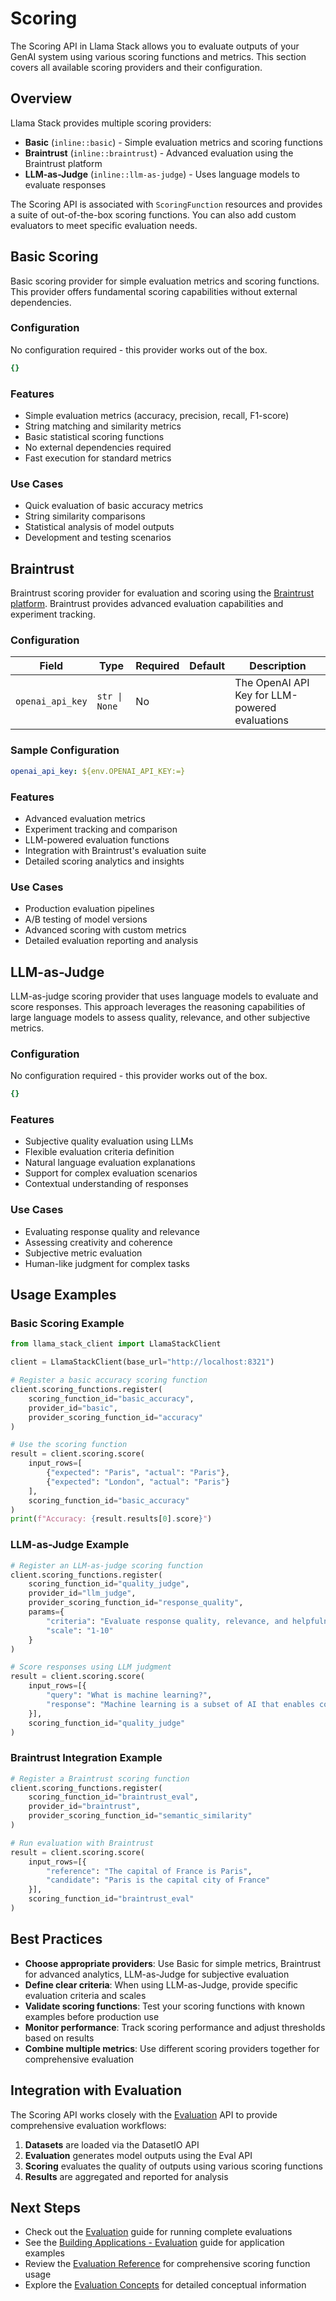 # Scoring

The Scoring API in Llama Stack allows you to evaluate outputs of your GenAI system using various scoring functions and metrics. This section covers all available scoring providers and their configuration.

## Overview

Llama Stack provides multiple scoring providers:

- **Basic** (`inline::basic`) - Simple evaluation metrics and scoring functions
- **Braintrust** (`inline::braintrust`) - Advanced evaluation using the Braintrust platform
- **LLM-as-Judge** (`inline::llm-as-judge`) - Uses language models to evaluate responses

The Scoring API is associated with `ScoringFunction` resources and provides a suite of out-of-the-box scoring functions. You can also add custom evaluators to meet specific evaluation needs.

## Basic Scoring

Basic scoring provider for simple evaluation metrics and scoring functions. This provider offers fundamental scoring capabilities without external dependencies.

### Configuration

No configuration required - this provider works out of the box.

```yaml
{}
```

### Features

- Simple evaluation metrics (accuracy, precision, recall, F1-score)
- String matching and similarity metrics
- Basic statistical scoring functions
- No external dependencies required
- Fast execution for standard metrics

### Use Cases

- Quick evaluation of basic accuracy metrics
- String similarity comparisons
- Statistical analysis of model outputs
- Development and testing scenarios

## Braintrust

Braintrust scoring provider for evaluation and scoring using the [Braintrust platform](https://braintrustdata.com/). Braintrust provides advanced evaluation capabilities and experiment tracking.

### Configuration

| Field | Type | Required | Default | Description |
|-------|------|----------|---------|-------------|
| `openai_api_key` | `str \| None` | No |  | The OpenAI API Key for LLM-powered evaluations |

### Sample Configuration

```yaml
openai_api_key: ${env.OPENAI_API_KEY:=}
```

### Features

- Advanced evaluation metrics
- Experiment tracking and comparison
- LLM-powered evaluation functions
- Integration with Braintrust's evaluation suite
- Detailed scoring analytics and insights

### Use Cases

- Production evaluation pipelines
- A/B testing of model versions
- Advanced scoring with custom metrics
- Detailed evaluation reporting and analysis

## LLM-as-Judge

LLM-as-judge scoring provider that uses language models to evaluate and score responses. This approach leverages the reasoning capabilities of large language models to assess quality, relevance, and other subjective metrics.

### Configuration

No configuration required - this provider works out of the box.

```yaml
{}
```

### Features

- Subjective quality evaluation using LLMs
- Flexible evaluation criteria definition
- Natural language evaluation explanations
- Support for complex evaluation scenarios
- Contextual understanding of responses

### Use Cases

- Evaluating response quality and relevance
- Assessing creativity and coherence
- Subjective metric evaluation
- Human-like judgment for complex tasks

## Usage Examples

### Basic Scoring Example

```python
from llama_stack_client import LlamaStackClient

client = LlamaStackClient(base_url="http://localhost:8321")

# Register a basic accuracy scoring function
client.scoring_functions.register(
    scoring_function_id="basic_accuracy",
    provider_id="basic",
    provider_scoring_function_id="accuracy"
)

# Use the scoring function
result = client.scoring.score(
    input_rows=[
        {"expected": "Paris", "actual": "Paris"},
        {"expected": "London", "actual": "Paris"}
    ],
    scoring_function_id="basic_accuracy"
)
print(f"Accuracy: {result.results[0].score}")
```

### LLM-as-Judge Example

```python
# Register an LLM-as-judge scoring function
client.scoring_functions.register(
    scoring_function_id="quality_judge",
    provider_id="llm_judge",
    provider_scoring_function_id="response_quality",
    params={
        "criteria": "Evaluate response quality, relevance, and helpfulness",
        "scale": "1-10"
    }
)

# Score responses using LLM judgment
result = client.scoring.score(
    input_rows=[{
        "query": "What is machine learning?",
        "response": "Machine learning is a subset of AI that enables computers to learn patterns from data..."
    }],
    scoring_function_id="quality_judge"
)
```

### Braintrust Integration Example

```python
# Register a Braintrust scoring function
client.scoring_functions.register(
    scoring_function_id="braintrust_eval",
    provider_id="braintrust",
    provider_scoring_function_id="semantic_similarity"
)

# Run evaluation with Braintrust
result = client.scoring.score(
    input_rows=[{
        "reference": "The capital of France is Paris",
        "candidate": "Paris is the capital city of France"
    }],
    scoring_function_id="braintrust_eval"
)
```

## Best Practices

- **Choose appropriate providers**: Use Basic for simple metrics, Braintrust for advanced analytics, LLM-as-Judge for subjective evaluation
- **Define clear criteria**: When using LLM-as-Judge, provide specific evaluation criteria and scales
- **Validate scoring functions**: Test your scoring functions with known examples before production use
- **Monitor performance**: Track scoring performance and adjust thresholds based on results
- **Combine multiple metrics**: Use different scoring providers together for comprehensive evaluation

## Integration with Evaluation

The Scoring API works closely with the [Evaluation](./evaluation.mdx) API to provide comprehensive evaluation workflows:

1. **Datasets** are loaded via the DatasetIO API
2. **Evaluation** generates model outputs using the Eval API
3. **Scoring** evaluates the quality of outputs using various scoring functions
4. **Results** are aggregated and reported for analysis

## Next Steps

- Check out the [Evaluation](./evaluation.mdx) guide for running complete evaluations
- See the [Building Applications - Evaluation](../building-applications/evals.mdx) guide for application examples
- Review the [Evaluation Reference](../references/evals-reference.mdx) for comprehensive scoring function usage
- Explore the [Evaluation Concepts](../concepts/evaluation-concepts.mdx) for detailed conceptual information

